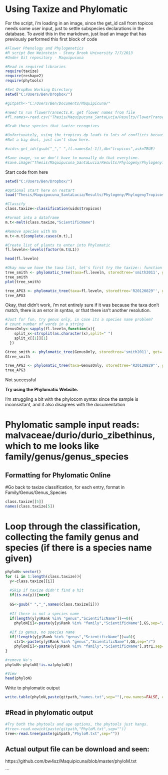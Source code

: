 Using Taxize and Phylomatic
========================================================

For the script, i'm loading in an image, since the get_id call from topicos needs some user input, just to settle subspecies declarations in the database.
To avoid this in the markdown, just load an image that has previously performed this first block of code

```r
#Flower Phenology and Phylogenetics
#R script Ben Weinstein - Stony Brook University 7/7/2013
#Under Git repository - Maquipucuna

#Read in required libraries
require(taxize)
require(reshape2)
require(phytools)

#Set DropBox Working Directory
setwd("C:/Users/Ben/Dropbox/")

#gitpath<-"C:/Users/Ben/Documents/Maquipicuna/"

#need to run flowerTransects.R, get flower names from file
#fl.names<-read.csv("Thesis/Maquipucuna_SantaLucia/Results/FlowerTransects/Iplant_Names.txt",row.names=1)

#Grab those species that taxize recognizes

#Unfortunately, using the tropicos dp leads to lots of conflicts because of the number of subspecies, we just want rank = sp.
#Not a big deal, just can't show here.

#uids<-get_ids(gsub("_"," ",fl.names$x[-1]),db="tropicos",ask=TRUE)

#Save image, so we don't have to manually do that everytime.
#save.image("Thesis/Maquipucuna_SantaLucia/Results/Phylogeny/PhylogenyTropicos.Rdata")
```

Start code from here

```r
setwd("C:/Users/Ben/Dropbox/")

#Optional start here on restart
load("Thesis/Maquipucuna_SantaLucia/Results/Phylogeny/PhylogenyTropicos.Rdata")

#Classify
class.taxize<-classification(uids$tropicos)

#Format into a dataframe
m.t<-melt(class.taxize,"ScientificName")

#Remove species with Na
m.t<-m.t[complete.cases(m.t),]

#Create list of plants to enter into Phylomatic
fl.leveln<-levels(factor(m.t$L1))

head(fl.leveln)

#Okay now we have the taxa list, let's first try the taxize:: function to access the phylomatic API
tree_smith <- phylomatic_tree(taxa=fl.leveln, storedtree='smith2011', get='POST')
tree_smith
plot(tree_smith)

tree_APG3 <- phylomatic_tree(taxa=fl.leveln, storedtree='R20120829"', get='POST')
tree_APG3
```

Okay, that didn't work, i'm not entirely sure if it was because the taxa don't match, there is an error in syntax, or that there isn't another resolution.

```r
#Just for fun, try genus only, in case its a species name problem?
# count number of words in a string
GenusOnly<-sapply(fl.leveln,function(x){
    split_x<-strsplit(as.character(x),split=" ")
    split_x[[1]][1]
  })

Gtree_smith <- phylomatic_tree(GenusOnly, storedtree='smith2011', get='POST')
Gtree_smith

tree_APG3 <- phylomatic_tree(taxa=GenusOnly, storedtree='R20120829"', get='POST')
tree_APG3
```

Not successful

**Try using the Phylomatic Website.**

I'm struggling a bit with the phylocom syntax since the sample is inconsistant, and it also disagrees with the documentation

Phylomatic sample input reads: malvaceae/durio/durio_zibethinus, which to me looks like family/genus/genus_species
======================
Formatting for Phylomatic Online
---------------------------------
#Go back to taxize classification, for each entry, format in Family/Genus/Genus_Species
```r
class.taxize[[5]]
names(class.taxize[5])
```

Loop through the classification, collecting the family genus and species (if there is a species name given)
===========

```r
phyloN<-vector()
for (i in 1:length(class.taxize)){
  y<-class.taxize[[i]]  
  
  #Skip if taxize didn't find a hit
  if(is.na(y)){next}
  
  GS<-gsub(" ","_",names(class.taxize[i]))
  
  #If there is not a species name
  if(length(y[y$Rank %in% "genus","ScientificName"])==0){
    phyloN[i]<-paste(y[y$Rank %in% "family","ScientificName"],GS,sep="/")}
  
  #If is genus, no species name
  if(!length(y[y$Rank %in% "genus","ScientificName"])==0){
    str1<-paste(y[y$Rank %in% "genus","ScientificName"],GS,sep="/")
    phyloN[i]<-paste(y[y$Rank %in% "family","ScientificName"],str1,sep="/")}
}

#remove Na's
phyloN<-phyloN[!is.na(phyloN)]

#View
head(phyloN)
```

Write to phylomatic output
```r
write.table(phyloN,paste(gitpath,"names.txt",sep=""),row.names=FALSE, col.names=FALSE,quote=FALSE)
```

#Read in phylomatic output 
---------------------------

```r
#Try both the phytools and ape options, the phytools just hangs.
#tree<-read.newick(paste(gitpath,"PhyloM.txt",sep=""))
tree<-read.tree(paste(gitpath,"PhyloM.txt",sep=""))
```


Actual output file can be download and seen: 
------------------------------------
https://github.com/bw4sz/Maquipicuna/blob/master/phyloM.txt

```
